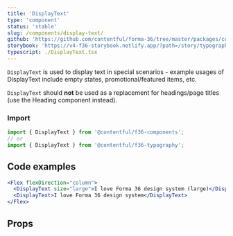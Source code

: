 ```yaml
---
title: 'DisplayText'
type: 'component'
status: 'stable'
slug: /components/display-text/
github: 'https://github.com/contentful/forma-36/tree/master/packages/components/typography/src'
storybook: 'https://v4-f36-storybook.netlify.app/?path=/story/typography-display-text--basic'
typescript: ./DisplayText.tsx
---
```


`DisplayText` is used to display text in special scenarios - example usages of DisplayText include empty states, promotional/featured items, etc.

`DisplayText` should **not** be used as a replacement for headings/page titles (use the Heading component instead).

### Import

```js static=true
import { DisplayText } from '@contentful/f36-components';
// or
import { DisplayText } from '@contentful/f36-typography';
```

## Code examples

```jsx
<Flex flexDirection="column">
  <DisplayText size="large">I love Forma 36 design system (large)</DisplayText>
  <DisplayText>I love Forma 36 design system</DisplayText>
</Flex>
```

## Props


<Props of="DisplayText" />
